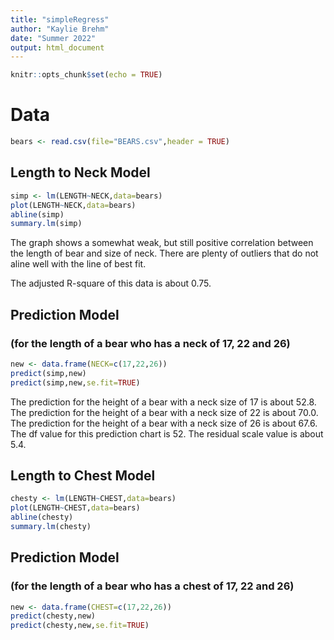 ```yaml
---
title: "simpleRegress"
author: "Kaylie Brehm"
date: "Summer 2022"
output: html_document
---
```


```r
knitr::opts_chunk$set(echo = TRUE)
```

# Data

```r
bears <- read.csv(file="BEARS.csv",header = TRUE)
```

## Length to Neck Model  

```r
simp <- lm(LENGTH~NECK,data=bears)
plot(LENGTH~NECK,data=bears)
abline(simp)
summary.lm(simp)
```

The graph shows a somewhat weak, but still positive correlation between the length of bear and size of neck. There are plenty of outliers that do not aline well with the line of best fit.

The adjusted R-square of this data is about 0.75.

## Prediction Model 

### (for the length of a bear who has a neck of 17, 22 and 26)


```r
new <- data.frame(NECK=c(17,22,26))
predict(simp,new)
predict(simp,new,se.fit=TRUE)
```

The prediction for the height of a bear with a neck size of 17 is about 52.8. The prediction for the height of a bear with a neck size of 22 is about 70.0. The prediction for the height of a bear with a neck size of 26 is about 67.6. The df value for this prediction chart is 52. The residual scale value is about 5.4.

## Length to Chest Model

```r
chesty <- lm(LENGTH~CHEST,data=bears)
plot(LENGTH~CHEST,data=bears)
abline(chesty)
summary.lm(chesty)
```



## Prediction Model 

### (for the length of a bear who has a chest of 17, 22 and 26)

```r
new <- data.frame(CHEST=c(17,22,26))
predict(chesty,new)
predict(chesty,new,se.fit=TRUE)
```
